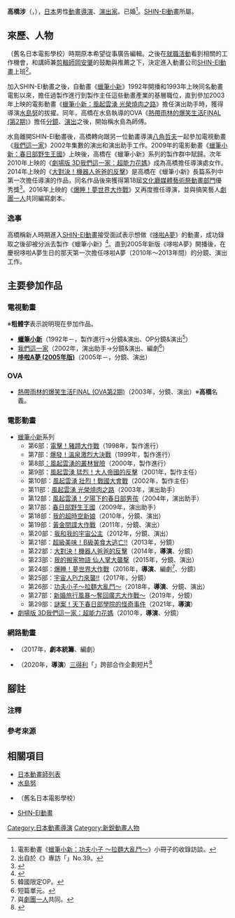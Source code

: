 {{multiple issues|
{{Notability Unreferenced|time=2016-09-15T08:44:59+00:00}}
{{Primarysources|time=2016-09-15T08:44:59+00:00}}
}}
{{noteTA|G1=Anime}}
{{japanese|japanese=高橋 渉|kana=たかはし わたる|romaji=Takahashi Wataru}}
'''高橋涉'''（{{lang-ja|高橋 渉}}，{{bd|1975年|1月17日||}}），[[日本|日本]]男性[[動畫|動畫]][[導演|導演]]、[[戲劇|演出家]]。已婚<ref>電影動畫《[[蠟筆小新：功夫小子〜拉麵大亂鬥〜|蠟筆小新：功夫小子 ～拉麵大亂鬥～]]》小冊子的收錄訪談。</ref>。[[SHIN-EI動畫|SHIN-EI動畫]]所屬。

== 來歷、人物 ==
{{link-ja|日本電影大學|日本映画大学}}（舊名日本電影學校）時期原本希望從事廣告編輯。之後在[[求職|就職活動]]看到相關的工作機會，和講師兼[[剪輯|剪輯師]][[岡安肇|岡安肇]]的鼓勵與推薦之下，決定進入動畫公司[[SHIN-EI動畫|SHIN-EI動畫]]上班<ref>出自於《{{link-ja|TV Dogatch|テレビドガッチ}}》專訪「{{lang|ja|つくるひと}}」No.39。</ref>。

加入SHIN-EI動畫之後，自動畫《[[蠟筆小新|蠟筆小新]]》1992年開播和1993年上映同名動畫電影以來，擔任過製作進行到製作主任這些動畫產業的基層職位，直到參加2003年上映的電影動畫《[[蠟筆小新：風起雲湧_光榮燒肉之路|蠟筆小新：風起雲湧 光榮燒肉之路]]》擔任演出助手時，獲得導演[[水島努|水島努]]的拔擢。同年，高橋在水島執導的OVA《[[熱帶雨林的爆笑生活#FINAL（OVA）|熱帶雨林的爆笑生活FINAL (第2期)]]》擔任[[分鏡|分鏡]]、[[戲劇|演出]]之後，開始稱水島為師傅。

水島離開SHIN-EI動畫後，高橋轉向跟另一位動畫導演[[八角哲夫|八角哲夫]]一起參加電視動畫《[[我們這一家|我們這一家]]》2002年集數的演出和演出助手工作。2009年的電影動畫《[[蠟筆小新：春日部野生王國|蠟筆小新：春日部野生王國]]》上映後，高橋在《蠟筆小新》系列的製作群中賦歸。次年2010年上映的《[[我們這一家#第二部|劇場版 3D我們這一家：超能力花媽]]》成為高橋擔任導演處女作。2014年上映的《[[蠟筆小新：大對決！機器人爸爸的反擊|大對決！機器人爸爸的反擊]]》是高橋在《蠟筆小新》長篇系列中第一次擔任導演的作品，同名作品後來獲得第18屆[[文化廳媒體藝術祭|文化廳媒體藝術祭動畫部門]]優秀獎<ref>{{Cite web|url=http://archive.j-mediaarts.jp/festival/2014/animation/|title=第18屆（2014年）文化廳媒體藝術祭動畫部門|publisher=[[文化廳|文化廳]]|accessdate=2016-09-15|language=ja|archive-date=2016-09-03|archive-url=https://web.archive.org/web/20160903165723/http://archive.j-mediaarts.jp/festival/2014/animation/|dead-url=no}}</ref>。2016年上映的《[[蠟筆小新：爆睡！夢世界大作戰|爆睡！夢世界大作戰]]》又再度擔任導演，並與搞笑藝人[[劇團一人|劇團一人]]共同編寫劇本。

=== 逸事 ===
高橋稱新人時期進入[[SHIN-EI動畫|SHIN-EI動畫]]接受面試表示想做《[[哆啦A夢_(動畫)|哆啦A夢]]》的動畫，成功錄取之後卻被分派去製作《蠟筆小新》<ref>{{Cite web|url=http://news.ameba.jp/20140508-112/|title=在我心中美冴才是女主角「蠟筆小新：大對決！機器人爸爸的反擊」導演：高橋涉的專訪2|publisher=日刊[[Ameba_News|Ameba News]]|date=2014-05-08|accessdate=2016-09-15|language=ja|archive-date=2016-09-21|archive-url=https://web.archive.org/web/20160921045818/http://news.ameba.jp/20140508-112/|dead-url=no}}</ref>。直到2005年新版《哆啦A夢》開播後，在慶祝哆啦A夢生日的那天第一次擔任哆啦A夢（2010年～2013年間）的分鏡、演出工作。

== 主要參加作品 ==
=== 電視動畫 ===
※'''粗體字'''表示說明現在參加作品。
* '''[[蠟筆小新|蠟筆小新]]'''（1992年－，製作進行→分鏡&演出、OP分鏡&演出<ref group="注">韓國限定OP。</ref>）
* [[我們這一家|我們這一家]]（2002年，演出助手→分鏡&演出、編劇<ref group="注">短篇單元。</ref>）
* '''[[哆啦A夢_(2005年電視動畫)|哆啦A夢 (2005年版)]]'''（2005年－，分鏡、演出）

=== OVA ===
* [[熱帶雨林的爆笑生活#FINAL（OVA）|熱帶雨林的爆笑生活FINAL (OVA第2期)]]（2003年，分鏡、演出）※'''高橋{{lang|ja|わたる}}'''名義。

=== 電影動畫 ===
* [[蠟筆小新#動畫電影|蠟筆小新]]系列
** 第6部：[[蠟筆小新：電擊！豬蹄大作戰|電擊！豬蹄大作戰]]（1998年，製作進行）
** 第7部：[[蠟筆小新：爆發！溫泉激烈大決戰|爆發！溫泉激烈大決戰]]（1999年，製作進行）
** 第8部[[蠟筆小新：風起雲湧的叢林冒險|：風起雲湧的叢林冒險]]（2000年，製作進行）
** 第9部：[[蠟筆小新：風起雲湧_猛烈！大人帝國的反擊|風起雲湧 猛烈！大人帝國的反擊]]（2001年，製作主任）
** 第10部：[[蠟筆小新：風起雲湧_壯烈！戰國大會戰|風起雲湧 壯烈！戰國大會戰]]（2002年，製作主任）
** 第11部：[[蠟筆小新：風起雲湧_光榮燒肉之路|風起雲湧 光榮燒肉之路]]（2003年，演出助手）
** 第12部：[[蠟筆小新：夕陽下的春日部男孩|風起雲湧！夕陽下的春日部男孩]]（2004年，演出助手）
** 第17部：[[蠟筆小新：春日部野生王國|春日部野生王國]]（2009年，演出助手）
** 第18部：[[蠟筆小新：我的超時空新娘|我的超時空新娘]]（2010年，分鏡、演出）
** 第19部：[[蠟筆小新：黃金間諜大作戰|黃金間諜大作戰]]（2011年，分鏡、演出）
** 第20部：[[蠟筆小新：我和我的宇宙公主|我和我的宇宙公主]]（2012年，分鏡、演出）
** 第21部：[[蠟筆小新：超級美味！B級美食大逃亡！！|超級美味！B級美食大逃亡!!]]（2013年，分鏡）
** 第22部：[[蠟筆小新：大對決！機器人爸爸的反擊|大對決！機器人爸爸的反擊]]（2014年，'''導演'''、分鏡）
** 第23部：[[蠟筆小新：我的搬家物語_仙人掌大襲擊|我的搬家物語 仙人掌大襲撃]]（2015年，分鏡、演出）
** 第24部：[[蠟筆小新：爆睡！夢世界大作戰|爆睡！夢世界大作戰]]（2016年，'''導演'''、編劇<ref group="注">與[[劇團一人|劇團一人]]共同。</ref>、分鏡）
** 第25部：[[蠟筆小新：宇宙人Pi力來襲！！|宇宙人Pi力來襲!!]]（2017年，分鏡）
** 第26部：[[蠟筆小新：功夫小子～拉麵大亂鬥～|功夫小子～拉麵大亂鬥～]]（2018年，'''導演'''、分鏡、演出）
** 第27部：[[蠟筆小新：新婚旅行風暴～奪回廣志大作戰～|新婚旅行風暴～奪回廣志大作戰～]]（2019年，分鏡）
** 第29部：[[蠟筆小新：謎案！天下春日部學院的怪奇事件|謎案！天下春日部學院的怪奇事件]]（2021年，'''導演'''）
* [[我們這一家#第二部|劇場版 3D我們這一家：超能力花媽]]（2010年，'''導演'''、分鏡）

=== 網路動畫 ===
* {{link-ja|蠟筆小新外傳 妖怪與野原新之助|クレヨンしんちゃん外伝 お・お・お・のしんのすけ}}（2017年，'''劇本統籌'''、編劇）
* {{lang|ja|すべての父ちゃんたちへ}}（2020年，'''導演'''）[[三得利|三得利]]「{{lang|ja|クラフトボス}}」跨部合作企劃短片<ref>{{Cite web|url=https://news.livedoor.com/article/detail/18434274/|script-title=ja:「すべての野原ひろしへ。」 “とーちゃん”に捧ぐ野原家5年間のWEB動画公開|publisher=[[活力門|livedoor NEWS]]|date=2020-06-18|accessdate=2020-06-18|language=ja|archive-date=2020-06-18|archive-url=https://web.archive.org/web/20200618075804/https://news.livedoor.com/article/detail/18434274/|dead-url=no}}</ref>

== 腳註 ==
=== 注釋 ===
{{reflist|group="注"}}

=== 參考來源 ===
{{reflist}}

== 相關項目 ==
* [[日本動畫師列表|日本動畫師列表]]
* [[水島努|水島努]]
* {{link-ja|日本電影大學|日本映画大学}}（舊名日本電影學校）
* [[SHIN-EI動畫|SHIN-EI動畫]]

{{蠟筆小新導演}}
{{Normdaten}}
{{DEFAULTSORT:Takahashi Wataru}}
[[Category:日本動畫導演|Category:日本動畫導演]]
[[Category:新銳動畫人物|Category:新銳動畫人物]]